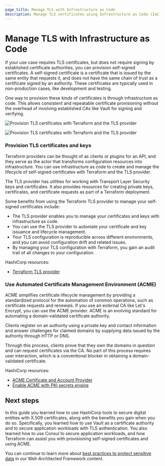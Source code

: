 ```yaml
---
page_title: Manage TLS with Infrastructure as Code
description: Manage TLS certificates using Infrastructure as Code (IaC) tools to automate deployment and renewal processes.
---
```


# Manage TLS with Infrastructure as Code

If your use case requires TLS certificates, but does not require signing by
established certificate authorities, you can provision self-signed certificates.
A self-signed certificate is a certificate that is issued by the same entity
that requests it, and does not have the same chain of trust as a certificate
signed by an authority. These certificates are typically used in non-production
cases, like development and testing.

One way to provision these kinds of certificates is through infrastructure as
code. This allows consistent and repeatable certificate provisioning without the
overhead of involving established CAs like Vault for signing and verifying.

<ImageConfig hideBorder caption="Provision TLS certificates with Terraform and the TLS provider">

![Provision TLS certificates with Terraform and the TLS provider](/img/well-architected/diagram-terraform-tls-provider.png#light-theme-only)

</ImageConfig>

<ImageConfig hideBorder>

![Provision TLS certificates with Terraform and the TLS provider](/img/well-architected/diagram-terraform-tls-provider-dark.png#dark-theme-only)

</ImageConfig>

### Provision TLS certificates and keys

Terraform providers can be thought of as clients or plugins for an API, and they
serve as the actor that transforms configuration resources into infrastructure.
You can use infrastructure as code to create and manage the lifecycle of
self-signed certificates with Terraform and the TLS provider.

The TLS provider has utilities for working with Transport Layer Security keys
and certificates. It also provides resources for creating private keys,
certificates, and certificate requests as part of a Terraform deployment.

Some benefits from using the Terraform TLS provider to manage your self-signed
certificates include:

- The TLS provider enables you to manage your certificates and keys with infrastructure as code.
- You can use the TLS provider to automate your certificate and key issuance and lifecycle management.
- Your TLS configuration is reproducible across different environments, and you can avoid configuration drift and related issues.
- By managing your TLS configuration with Terraform, you gain an audit trail of all changes to your configuration.

HashiCorp resources:

- [Terraform TLS provider](https://registry.terraform.io/providers/hashicorp/tls/latest/docs)

### Use Automated Certificate Management Environment (ACME)

ACME simplifies certificate lifecycle management by providing a standardized
protocol for the automation of common operations, such as certificate requests
and renewals. If you use an external CA like Let's Encrypt, you can use the ACME
provider. ACME is an evolving standard for automating a domain-validated
certificate authority.

Clients register on an authority using a private key and contact information and
answer challenges for claimed domains by supplying data issued by the authority
through HTTP or DNS.

Through this process, clients prove that they own the domains in question and
can request certificates via the CA. No part of this process requires user
interaction, which is a conventional blocker in obtaining a domain-validated
certificate.

HashiCorp resources:

- [ACME Certificate and Account Provider](https://registry.terraform.io/providers/vancluever/acme/latest/docs)
- [Enable ACME with PKI secrets engine](/vault/tutorials/secrets-management/pki-acme-caddy)

## Next steps

In this guide you learned how to use HashiCorp tools to secure digital entities
with X.509 certificates, along with the benefits you gain when you do so.
Specifically, you learned how to use Vault as a certificate authority and to
secure application workloads with TLS authentication. You also learned how to
use Consul to secure application workloads, and how Terraform can assist you
with provisioning self-signed certificates and using ACME.

You can continue to learn more about [best practices to protect sensitive
data](/well-architected-framework/security/security-sensitive-data) in our
Well-Architected Framework content.
